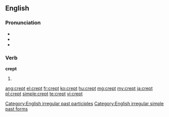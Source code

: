 ==English==

===Pronunciation===
* {{IPA|/ˈkrɛpt/}}
* {{audio|en-us-crept.ogg|Audio (US)}}
* {{rhymes|ɛpt}}

===Verb===
'''crept'''

# {{past of|[[creep]]}}

[[Category:English irregular past participles]]
[[Category:English irregular simple past forms]]

[[ang:crept]]
[[el:crept]]
[[fr:crept]]
[[ko:crept]]
[[hu:crept]]
[[mg:crept]]
[[my:crept]]
[[ja:crept]]
[[pl:crept]]
[[simple:crept]]
[[te:crept]]
[[vi:crept]]